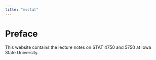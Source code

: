 ```yaml
---
title: "mvstat"
---
```


# Preface {.unnumbered}

This website contains the lecture notes on STAT 4750 and 5750 at Iowa State University.
